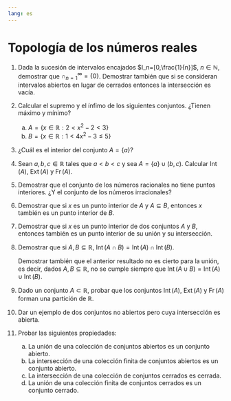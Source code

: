 ```yaml
---
lang: es
---
```

<!-- LTeX: language = es-ES -->

# Topología de los números reales

1. Dada la sucesión de intervalos encajados $I_n=[0,\frac{1}{n}]$, $n\in\mathbb{N}$, demostrar que $\cap_{n=1}^\infty = \{0\}$. Demostrar también que si se consideran intervalos abiertos en lugar de cerrados entonces la intersección es vacía.

1. Calcular el supremo y el ínfimo de los siguientes conjuntos. ¿Tienen máximo y mínimo?

    a. $A=\{x\in \mathbb{R} : 2 < x^2-2 < 3\}$
    b. $B=\{x\in \mathbb{R} : 1 < 4x^2 - 3 \leq 5\}$

1. ¿Cuál es el interior del conjunto $A=\{a\}$?

1. Sean $a,b,c\in\mathbb{R}$ tales que $a<b<c$ y sea $A=\{a\}\cup (b,c)$. Calcular $\operatorname{Int}(A)$, $\operatorname{Ext}(A)$ y $\operatorname{Fr}(A)$.

1. Demostrar que el conjunto de los números racionales no tiene puntos interiores. ¿Y el conjunto de los números irracionales?

1. Demostrar que si $x$ es un punto interior de $A$ y $A\subseteq B$, entonces $x$ también es un punto interior de $B$.

1. Demostrar que si $x$ es un punto interior de dos conjuntos $A$ y $B$, entonces también es un punto interior de su unión y su intersección.

1. Demostrar que si $A,B\subseteq \mathbb{R}$, $\operatorname{Int}(A\cap B) = \operatorname{Int}(A)  \cap \operatorname{Int}(B)$.

    Demostrar también que el anterior resultado no es cierto para la unión, es decir, dados $A,B\subseteq \mathbb{R}$, no se cumple siempre que $\operatorname{Int}(A\cup B) = \operatorname{Int}(A)  \cup  \operatorname{Int}(B)$.

1. Dado un conjunto $A\subset\mathbb{R}$, probar que los conjuntos $\operatorname{Int}(A)$, $\operatorname{Ext}(A)$ y $\operatorname{Fr}(A)$  forman una partición de $\mathbb{R}$.

1. Dar un ejemplo de dos conjuntos no abiertos pero cuya intersección es abierta.

1. Probar las siguientes propiedades:

    a. La unión de una colección de conjuntos abiertos es un conjunto abierto.
    a. La intersección de una colección finita de conjuntos abiertos es un conjunto abierto.
    a. La intersección de una colección de conjuntos cerrados es cerrada.
    a. La unión de una colección finita de conjuntos cerrados es un conjunto cerrado.